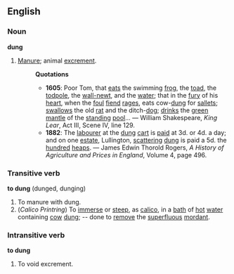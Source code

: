 ==English==
===Noun===
'''dung'''
#[[Manure]]; animal [[excrement]].
#:'''Quotations'''
#:*'''1605''': Poor Tom, that [[eat]]s the swimming [[frog]], the [[toad]], the [[todpole]], the [[wall-newt]], and the [[water]]; that in the [[fury]] of his [[heart]], when the [[foul]] [[fiend]] [[rage]]s, eats cow-[[dung]] for [[sallet]]s; [[swallow]]s the old [[rat]] and the ditch-[[dog]]; [[drink]]s the [[green]] [[mantle]] of the [[stand]]ing [[pool]]... &mdash; William Shakespeare, ''King Lear'', Act III, Scene IV, line 129.
#:*'''1882''': The [[labourer]] at the [[dung]] [[cart]] is [[paid]] at 3d. or 4d. a day; and on one [[estate]], Lullington, [[scatter]]ing [[dung]] is paid a 5d. the [[hundred]] [[heap]]s. &mdash;  James Edwin Thorold Rogers, ''A History of Agriculture and Prices in England'', Volume 4, page 496.
===Transitive verb===
'''to dung''' (dunged, dunging)
#To manure with dung.
#(''Calico Printring'') To [[immerse]] or [[steep]], as [[calico]], in a [[bath]] of [[hot]] [[water]] containing [[cow]] [[dung]]; -- done to [[remove]] the [[superfluous]] [[mordant]].
===Intransitive verb===
'''to dung'''
#To void excrement.